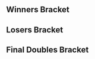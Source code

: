 {{DISPLAYTITLE:Kill Roy 2: Doubles Bracket}}
{{tabs static
|name1=Overview
|link1=Kill Roy/2
|name2=Singles Bracket
|link2=Kill Roy/2/Singles Bracket
|name3=Doubles Bracket
|link3=Kill Roy/2/Doubles Bracket
|This=3
}}
==Winners Bracket==
{{32DEDoublesWBracketA
<!-- ROUND 1 -->
|r1m1t1p1=Druggedfox |r1m1t1p1flag=us
|r1m1t1p2=Vro |r1m1t1p2flag=us |r1m1t1score={{win}}
|r1m1t2p1=Bye |r1m1t2p1flag=
|r1m1t2p2=Bye |r1m1t2p2flag= |r1m1t2score=
|r1m1win=1

|r1m2t1p1=set! |r1m2t1p1flag=us
|r1m2t1p2=Mahatma |r1m2t1p2flag=us |r1m2t1score=1
|r1m2t2p1=Dove |r1m2t2p1flag=us
|r1m2t2p2=C Mill$ |r1m2t2p2flag=us |r1m2t2score=2
|r1m2win=2

|r1m3t1p1=Jackzilla |r1m3t1p1flag=us
|r1m3t1p2=RoBoat |r1m3t1p2flag=us |r1m3t1score={{win}}
|r1m3t2p1=Bye |r1m3t2p1flag=
|r1m3t2p2=Bye |r1m3t2p2flag= |r1m3t2score=
|r1m3win=1

|r1m4t1p1=NoFluxes |r1m4t1p1flag=us
|r1m4t1p2=Grognar |r1m4t1p2flag=us |r1m4t1score={{win}}
|r1m4t2p1=Bye |r1m4t2p1flag=
|r1m4t2p2=Bye |r1m4t2p2flag= |r1m4t2score=
|r1m4win=1

|r1m5t1p1=Cob |r1m5t1p1flag=us
|r1m5t1p2=Amida |r1m5t1p2flag=us |r1m5t1score={{win}}
|r1m5t2p1=Bye |r1m5t2p1flag=
|r1m5t2p2=Bye |r1m5t2p2flag= |r1m5t2score=
|r1m5win=1

|r1m6t1p1=Hacky |r1m6t1p1flag=us
|r1m6t1p2=AlphaMelon |r1m6t1p2flag=us |r1m6t1score={{win}}
|r1m6t2p1=Bye |r1m6t2p1flag=
|r1m6t2p2=Bye |r1m6t2p2flag= |r1m6t2score=
|r1m6win=1

|r1m7t1p1=Cal |r1m7t1p1flag=us
|r1m7t1p2=ORLY |r1m7t1p2flag=us |r1m7t1score={{win}}
|r1m7t2p1=Bye |r1m7t2p1flag=
|r1m7t2p2=Bye |r1m7t2p2flag= |r1m7t2score=
|r1m7win=1

|r1m8t1p1=Amplas |r1m8t1p1flag=us
|r1m8t1p2=indy |r1m8t1p2flag=us |r1m8t1score={{win}}
|r1m8t2p1=Bye |r1m8t2p1flag=
|r1m8t2p2=Bye |r1m8t2p2flag= |r1m8t2score=
|r1m8win=1

|r1m9t1p1=4% |r1m9t1p1flag=us
|r1m9t1p2=Boyd |r1m9t1p2flag=us |r1m9t1score={{win}}
|r1m9t2p1=Bye |r1m9t2p1flag=
|r1m9t2p2=Bye |r1m9t2p2flag= |r1m9t2score=
|r1m9win=1

|r1m10t1p1=Pants |r1m10t1p1flag=us
|r1m10t1p2=RobotNick |r1m10t1p2flag=us |r1m10t1score=2
|r1m10t2p1=Javes |r1m10t2p1flag=us
|r1m10t2p2=Drummer |r1m10t2p2flag=us |r1m10t2score=0
|r1m10win=1

|r1m11t1p1=Village Mascot |r1m11t1p1flag=us
|r1m11t1p2=Wolven |r1m11t1p2flag=us |r1m11t1score={{win}}
|r1m11t2p1=Bye |r1m11t2p1flag=
|r1m11t2p2=Bye |r1m11t2p2flag= |r1m11t2score=
|r1m11win=1

|r1m12t1p1=Tarchwood |r1m12t1p1flag=us
|r1m12t1p2=Banana Steve |r1m12t1p2flag=us |r1m12t1score={{win}}
|r1m12t2p1=Bye |r1m12t2p1flag=
|r1m12t2p2=Bye |r1m12t2p2flag= |r1m12t2score=
|r1m12win=1

|r1m13t1p1=Rik |r1m13t1p1flag=us
|r1m13t1p2=Drephen |r1m13t1p2flag=us |r1m13t1score={{win}}
|r1m13t2p1=Bye |r1m13t2p1flag=
|r1m13t2p2=Bye |r1m13t2p2flag= |r1m13t2score=
|r1m13win=1

|r1m14t1p1=Blahguy |r1m14t1p1flag=us
|r1m14t1p2=Tred |r1m14t1p2flag=us |r1m14t1score=1
|r1m14t2p1=Danbo |r1m14t2p1flag=us
|r1m14t2p2=stringbean |r1m14t2p2flag=us |r1m14t2score=2
|r1m14win=2

|r1m15t1p1=Jacky |r1m15t1p1flag=us
|r1m15t1p2=Nox |r1m15t1p2flag=us |r1m15t1score={{win}}
|r1m15t2p1=Bye |r1m15t2p1flag=
|r1m15t2p2=Bye |r1m15t2p2flag= |r1m15t2score=
|r1m15win=1

|r1m16t1p1=GinoDong |r1m16t1p1flag=us
|r1m16t1p2=Lord Anüs |r1m16t1p2flag=us |r1m16t1score={{win}}
|r1m16t2p1=Bye |r1m16t2p1flag=
|r1m16t2p2=Bye |r1m16t2p2flag= |r1m16t2score=
|r1m16win=1

<!-- ROUND 2 -->
|r2m1t1p1=Druggedfox |r2m1t1p1flag=us
|r2m1t1p2=Vro |r2m1t1p2flag=us |r2m1t1score=2
|r2m1t2p1=Dove |r2m1t2p1flag=us
|r2m1t2p2=C Mill$ |r2m1t2p2flag=us |r2m1t2score=0
|r2m1win=1

|r2m2t1p1=Jackzilla |r2m2t1p1flag=us
|r2m2t1p2=RoBoat |r2m2t1p2flag=us |r2m2t1score=0
|r2m2t2p1=NoFluxes |r2m2t2p1flag=us
|r2m2t2p2=Grognar |r2m2t2p2flag=us |r2m2t2score=2
|r2m2win=2

|r2m3t1p1=Cob |r2m3t1p1flag=us
|r2m3t1p2=Amida |r2m3t1p2flag=us |r2m3t1score=2
|r2m3t2p1=Hacky |r2m3t2p1flag=us
|r2m3t2p2=AlphaMelon |r2m3t2p2flag=us |r2m3t2score=0
|r2m3win=1

|r2m4t1p1=Cal |r2m4t1p1flag=us
|r2m4t1p2=ORLY |r2m4t1p2flag=us |r2m4t1score=DQ
|r2m4t2p1=Amplas |r2m4t2p1flag=us
|r2m4t2p2=indy |r2m4t2p2flag=us |r2m4t2score={{win}}
|r2m4win=2

|r2m5t1p1=4% |r2m5t1p1flag=us
|r2m5t1p2=Boyd |r2m5t1p2flag=us |r2m5t1score=2
|r2m5t2p1=Pants |r2m5t2p1flag=us
|r2m5t2p2=RobotNick |r2m5t2p2flag=us |r2m5t2score=0
|r2m5win=1

|r2m6t1p1=Village Mascot |r2m6t1p1flag=us
|r2m6t1p2=Wolven |r2m6t1p2flag=us |r2m6t1score=2
|r2m6t2p1=Tarchwood |r2m6t2p1flag=us
|r2m6t2p2=Banana Steve |r2m6t2p2flag=us |r2m6t2score=1
|r2m6win=1

|r2m7t1p1=Rik |r2m7t1p1flag=us
|r2m7t1p2=Drephen |r2m7t1p2flag=us |r2m7t1score=2
|r2m7t2p1=Danbo |r2m7t2p1flag=us
|r2m7t2p2=stringbean |r2m7t2p2flag=us |r2m7t2score=0
|r2m7win=1

|r2m8t1p1=Jacky |r2m8t1p1flag=us
|r2m8t1p2=Nox |r2m8t1p2flag=us |r2m8t1score=2
|r2m8t2p1=GinoDong |r2m8t2p1flag=us
|r2m8t2p2=Lord Anüs |r2m8t2p2flag=us |r2m8t2score=0
|r2m8win=1

<!-- ROUND 3 -->
|r3m1t1p1=Druggedfox |r3m1t1p1flag=us
|r3m1t1p2=Vro |r3m1t1p2flag=us |r3m1t1score=2
|r3m1t2p1=NoFluxes |r3m1t2p1flag=us
|r3m1t2p2=Grognar |r3m1t2p2flag=us |r3m1t2score=0
|r3m1win=1

|r3m2t1p1=Cob |r3m2t1p1flag=us
|r3m2t1p2=Amida |r3m2t1p2flag=us |r3m2t1score=2
|r3m2t2p1=Amplas |r3m2t2p1flag=us
|r3m2t2p2=indy |r3m2t2p2flag=us |r3m2t2score=0
|r3m2win=1

|r3m3t1p1=4% |r3m3t1p1flag=us
|r3m3t1p2=Boyd |r3m3t1p2flag=us |r3m3t1score=2
|r3m3t2p1=Village Mascot |r3m3t2p1flag=us
|r3m3t2p2=Wolven |r3m3t2p2flag=us |r3m3t2score=0
|r3m3win=1

|r3m4t1p1=Rik |r3m4t1p1flag=us
|r3m4t1p2=Drephen |r3m4t1p2flag=us |r3m4t1score=2
|r3m4t2p1=Jacky |r3m4t2p1flag=us
|r3m4t2p2=Nox |r3m4t2p2flag=us |r3m4t2score=0
|r3m4win=1

<!-- ROUND 4 -->
|r4m1t1p1=Druggedfox |r4m1t1p1flag=us
|r4m1t1p2=Vro |r4m1t1p2flag=us |r4m1t1score=3
|r4m1t2p1=Cob |r4m1t2p1flag=us
|r4m1t2p2=Amida |r4m1t2p2flag=us |r4m1t2score=1
|r4m1win=1
|r4m1t1p1char1=fox |r4m1t1p1stock1=2 |r4m1t1p2char1=marth |r4m1t1p2stock1=3
|r4m1t2p1char1=peach |r4m1t2p1stock1=0 |r4m1t2p2char1=jigglypuff |r4m1t2p2stock1=0 |r4m1win1=1 |r4m1stage1=Final Destination
|r4m1t1p1char2=fox |r4m1t1p1stock2=1 |r4m1t1p2char2=marth |r4m1t1p2stock2=0
|r4m1t2p1char2=peach |r4m1t2p1stock2=0 |r4m1t2p2char2=jigglypuff |r4m1t2p2stock2=0 |r4m1win2=1 |r4m1stage2=Battlefield
|r4m1t1p1char3=fox |r4m1t1p1stock3=0 |r4m1t1p2char3=marth |r4m1t1p2stock3=0
|r4m1t2p1char3=peach |r4m1t2p1stock3=1 |r4m1t2p2char3=jigglypuff |r4m1t2p2stock3=1 |r4m1win3=2 |r4m1stage3=Battlefield
|r4m1t1p1char4=fox |r4m1t1p1stock4=2 |r4m1t1p2char4=marth |r4m1t1p2stock4=1
|r4m1t2p1char4=peach |r4m1t2p1stock4=0 |r4m1t2p2char4=jigglypuff |r4m1t2p2stock4=0 |r4m1win4=1 |r4m1stage4=Yoshi's Story
|r4m1details={{BracketMatchDetails|preview=|lrthread=|interview=|recap=|comment=|live=|vod=https://youtu.be/z5pt61BJv3U}}

|r4m2t1p1=4% |r4m2t1p1flag=us
|r4m2t1p2=Boyd |r4m2t1p2flag=us |r4m2t1score=1
|r4m2t2p1=Rik |r4m2t2p1flag=us
|r4m2t2p2=Drephen |r4m2t2p2flag=us |r4m2t2score=3
|r4m2win=2
|r4m2t1p1char1=jigglypuff |r4m2t1p1stock1=2 |r4m2t1p2char1=ic |r4m2t1p2stock1=0
|r4m2t2p1char1=fox |r4m2t2p1stock1=0 |r4m2t2p2char1=sheik |r4m2t2p2stock1=0 |r4m2win1=1 |r4m2stage1=Battlefield
|r4m2t1p1char2=jigglypuff |r4m2t1p1stock2=0 |r4m2t1p2char2=ic |r4m2t1p2stock2=0
|r4m2t2p1char2=fox |r4m2t2p1stock2=0 |r4m2t2p2char2=sheik |r4m2t2p2stock2=1 |r4m2win2=2 |r4m2stage2=Pokémon Stadium
|r4m2t1p1char3=jigglypuff |r4m2t1p1stock3=0 |r4m2t1p2char3=ic |r4m2t1p2stock3=0
|r4m2t2p1char3=fox |r4m2t2p1stock3=2 |r4m2t2p2char3=sheik |r4m2t2p2stock3=1 |r4m2win3=2 |r4m2stage3=Dream Land
|r4m2t1p1char4=jigglypuff |r4m2t1p1stock4=0 |r4m2t1p2char4=ic |r4m2t1p2stock4=0
|r4m2t2p1char4=fox |r4m2t2p1stock4=1 |r4m2t2p2char4=sheik |r4m2t2p2stock4=2 |r4m2win4=2 |r4m2stage4=Final Destination
|r4m2details={{BracketMatchDetails|preview=|lrthread=|interview=|recap=|comment=|live=|vod=https://youtu.be/U4WUhI-J5s8}}
}}

==Losers Bracket==
{{24DEDoublesLBracketA
<!-- ROUND 1 -->
|l1m1t1p1=GinoDong |l1m1t1p1flag=us
|l1m1t1p2=Lord Anüs |l1m1t1p2flag=us |l1m1t1score=2
|l1m1t2p1=set! |l1m1t2p1flag=us
|l1m1t2p2=Mahatma |l1m1t2p2flag=us |l1m1t2score=0
|l1m1win=1

|l1m2t1p1=Danbo |l1m2t1p1flag=us
|l1m2t1p2=stringbean |l1m2t1p2flag=us |l1m2t1score={{win}}
|l1m2t2p1=Bye |l1m2t2p1flag=
|l1m2t2p2=Bye |l1m2t2p2flag= |l1m2t2score=
|l1m2win=1

|l1m3t1p1=Tarchwood |l1m3t1p1flag=us
|l1m3t1p2=Banana Steve |l1m3t1p2flag=us |l1m3t1score={{win}}
|l1m3t2p1=Bye |l1m3t2p1flag=
|l1m3t2p2=Bye |l1m3t2p2flag= |l1m3t2score=
|l1m3win=1

|l1m4t1p1=Pants |l1m4t1p1flag=us
|l1m4t1p2=RobotNick |l1m4t1p2flag=us |l1m4t1score={{win}}
|l1m4t2p1=Bye |l1m4t2p1flag=
|l1m4t2p2=Bye |l1m4t2p2flag= |l1m4t2score=
|l1m4win=1

|l1m5t1p1=Cal |l1m5t1p1flag=us
|l1m5t1p2=ORLY |l1m5t1p2flag=us |l1m5t1score=2
|l1m5t2p1=Javes |l1m5t2p1flag=us
|l1m5t2p2=Drummer |l1m5t2p2flag=us |l1m5t2score=0
|l1m5win=1

|l1m6t1p1=Hacky |l1m6t1p1flag=us
|l1m6t1p2=AlphaMelon |l1m6t1p2flag=us |l1m6t1score={{win}}
|l1m6t2p1=Bye |l1m6t2p1flag=
|l1m6t2p2=Bye |l1m6t2p2flag= |l1m6t2score=
|l1m6win=1

|l1m7t1p1=Jackzilla |l1m7t1p1flag=us
|l1m7t1p2=RoBoat |l1m7t1p2flag=us |l1m7t1score=2
|l1m7t2p1=Blahguy |l1m7t2p1flag=us
|l1m7t2p2=Tred |l1m7t2p2flag=us |l1m7t2score=1
|l1m7win=1

|l1m8t1p1=Dove |l1m8t1p1flag=us
|l1m8t1p2=C Mill$ |l1m8t1p2flag=us |l1m8t1score={{win}}
|l1m8t2p1=Bye |l1m8t2p1flag=
|l1m8t2p2=Bye |l1m8t2p2flag= |l1m8t2score=
|l1m8win=1

<!-- ROUND 2 -->
|l2m1t1p1=GinoDong |l2m1t1p1flag=us
|l2m1t1p2=Lord Anüs |l2m1t1p2flag=us |l2m1t1score=1
|l2m1t2p1=Danbo |l2m1t2p1flag=us
|l2m1t2p2=stringbean |l2m1t2p2flag=us |l2m1t2score=2
|l2m1win=2

|l2m2t1p1=Tarchwood |l2m2t1p1flag=us
|l2m2t1p2=Banana Steve |l2m2t1p2flag=us |l2m2t1score=2
|l2m2t2p1=Pants |l2m2t2p1flag=us
|l2m2t2p2=RobotNick |l2m2t2p2flag=us |l2m2t2score=0
|l2m2win=1

|l2m3t1p1=Cal |l2m3t1p1flag=us
|l2m3t1p2=ORLY |l2m3t1p2flag=us |l2m3t1score=2
|l2m3t2p1=Hacky |l2m3t2p1flag=us
|l2m3t2p2=AlphaMelon |l2m3t2p2flag=us |l2m3t2score=1
|l2m3win=1

|l2m4t1p1=Jackzilla |l2m4t1p1flag=us
|l2m4t1p2=RoBoat |l2m4t1p2flag=us |l2m4t1score=2
|l2m4t2p1=Dove |l2m4t2p1flag=us
|l2m4t2p2=C Mill$ |l2m4t2p2flag=us |l2m4t2score=0
|l2m4win=1

<!-- ROUND 3 -->
|l3m1t1p1=Amplas |l3m1t1p1flag=us
|l3m1t1p2=indy |l3m1t1p2flag=us |l3m1t1score=2
|l3m1t2p1=Danbo |l3m1t2p1flag=us
|l3m1t2p2=stringbean |l3m1t2p2flag=us |l3m1t2score=0
|l3m1win=1

|l3m2t1p1=NoFluxes |l3m2t1p1flag=us
|l3m2t1p2=Grognar |l3m2t1p2flag=us |l3m2t1score=0
|l3m2t2p1=Tarchwood |l3m2t2p1flag=us
|l3m2t2p2=Banana Steve |l3m2t2p2flag=us |l3m2t2score=2
|l3m2win=2

|l3m3t1p1=Jacky |l3m3t1p1flag=us
|l3m3t1p2=Nox |l3m3t1p2flag=us |l3m3t1score=0
|l3m3t2p1=Cal |l3m3t2p1flag=us
|l3m3t2p2=ORLY |l3m3t2p2flag=us |l3m3t2score=2
|l3m3win=2

|l3m4t1p1=Village Mascot |l3m4t1p1flag=us
|l3m4t1p2=Wolven |l3m4t1p2flag=us |l3m4t1score=1
|l3m4t2p1=Jackzilla |l3m4t2p1flag=us
|l3m4t2p2=RoBoat |l3m4t2p2flag=us |l3m4t2score=2
|l3m4win=2

<!-- ROUND 4 -->
|l4m1t1p1=Amplas |l4m1t1p1flag=us
|l4m1t1p2=indy |l4m1t1p2flag=us |l4m1t1score=0
|l4m1t2p1=Tarchwood |l4m1t2p1flag=us
|l4m1t2p2=Banana Steve |l4m1t2p2flag=us |l4m1t2score=3
|l4m1win=2

|l4m2t1p1=Cal |l4m2t1p1flag=us
|l4m2t1p2=ORLY |l4m2t1p2flag=us |l4m2t1score=3
|l4m2t2p1=Jackzilla |l4m2t2p1flag=us
|l4m2t2p2=RoBoat |l4m2t2p2flag=us |l4m2t2score=0
|l4m2win=1

<!-- ROUND 5 -->
|l5m1t1p1=4% |l5m1t1p1flag=us
|l5m1t1p2=Boyd |l5m1t1p2flag=us |l5m1t1score=3
|l5m1t2p1=Tarchwood |l5m1t2p1flag=us
|l5m1t2p2=Banana Steve |l5m1t2p2flag=us |l5m1t2score=0
|l5m1win=1

|l5m2t1p1=Cob |l5m2t1p1flag=us
|l5m2t1p2=Amida |l5m2t1p2flag=us |l5m2t1score=0
|l5m2t2p1=Cal |l5m2t2p1flag=us
|l5m2t2p2=ORLY |l5m2t2p2flag=us |l5m2t2score=3
|l5m2win=2
|l5m2t1p1char1=peach |l5m2t1p1stock1=0 |l5m2t1p2char1=jigglypuff |l5m2t1p2stock1=0
|l5m2t2p1char1=fox |l5m2t2p1stock1=2 |l5m2t2p2char1=cf |l5m2t2p2stock1=3 |l5m2win1=2 |l5m2stage1=Battlefield
|l5m2t1p1char2=peach |l5m2t1p1stock2=0 |l5m2t1p2char2=jigglypuff |l5m2t1p2stock2=0
|l5m2t2p1char2=fox |l5m2t2p1stock2=2 |l5m2t2p2char2=cf |l5m2t2p2stock2=2 |l5m2win2=2 |l5m2stage2=Dream Land
|l5m2t1p1char3=peach |l5m2t1p1stock3=0 |l5m2t1p2char3=jigglypuff |l5m2t1p2stock3=0
|l5m2t2p1char3=fox |l5m2t2p1stock3=0 |l5m2t2p2char3=cf |l5m2t2p2stock3=1 |l5m2win3=2 |l5m2stage3=Final Destination
|l5m2details={{BracketMatchDetails|preview=|lrthread=|interview=|recap=|comment=|live=|vod=https://youtu.be/ZPaA0isZStU}}
}}
<onlyinclude>
==Final Doubles Bracket==
{{DEFinalDoublesBracket
<!-- FROM WINNERS -->
|r1m1t1p1=Druggedfox |r1m1t1p1flag=us
|r1m1t1p2=Vro |r1m1t1p2flag=us |r1m1t1score=2
|r1m1t2p1=Rik |r1m1t2p1flag=us
|r1m1t2p2=Drephen |r1m1t2p2flag=us |r1m1t2score=3
|r1m1win=2
|r1m1t1p1char1=fox |r1m1t1p1stock1=1 |r1m1t1p2char1=marth |r1m1t1p2stock1=0
|r1m1t2p1char1=fox |r1m1t2p1stock1=0 |r1m1t2p2char1=sheik |r1m1t2p2stock1=0 |r1m1win1=1 |r1m1stage1=Pokémon Stadium
|r1m1t1p1char2=fox |r1m1t1p1stock2=0 |r1m1t1p2char2=marth |r1m1t1p2stock2=0
|r1m1t2p1char2=fox |r1m1t2p1stock2=1 |r1m1t2p2char2=sheik |r1m1t2p2stock2=2 |r1m1win2=2 |r1m1stage2=Dream Land
|r1m1t1p1char3=fox |r1m1t1p1stock3=1 |r1m1t1p2char3=marth |r1m1t1p2stock3=2
|r1m1t2p1char3=fox |r1m1t2p1stock3=0 |r1m1t2p2char3=sheik |r1m1t2p2stock3=0 |r1m1win3=1 |r1m1stage3=Final Destination
|r1m1t1p1char4=fox |r1m1t1p1stock4=0 |r1m1t1p2char4=marth |r1m1t1p2stock4=0
|r1m1t2p1char4=fox |r1m1t2p1stock4=1 |r1m1t2p2char4=sheik |r1m1t2p2stock4=1 |r1m1win4=2 |r1m1stage4=Battlefield
|r1m1t1p1char5=fox |r1m1t1p1stock5=0 |r1m1t1p2char5=marth |r1m1t1p2stock5=0
|r1m1t2p1char5=fox |r1m1t2p1stock5=1 |r1m1t2p2char5=sheik |r1m1t2p2stock5=1 |r1m1win5=2 |r1m1stage5=Yoshi's Story
|r1m1details={{BracketMatchDetails|preview=|lrthread=|interview=|recap=|comment=|live=|vod=https://youtu.be/lxrhIHGgEeI}}

<!-- FROM LOSERS -->
|l1m1t1p1=4% |l1m1t1p1flag=us
|l1m1t1p2=Boyd |l1m1t1p2flag=us |l1m1t1score=3
|l1m1t2p1=Cal |l1m1t2p1flag=us
|l1m1t2p2=ORLY |l1m1t2p2flag=us |l1m1t2score=1
|l1m1win=1
|l1m1t1p1char1=jigglypuff |l1m1t1p1stock1=1 |l1m1t1p2char1=ic |l1m1t1p2stock1=1
|l1m1t2p1char1=fox |l1m1t2p1stock1=0 |l1m1t2p2char1=cf |l1m1t2p2stock1=0 |l1m1win1=1 |l1m1stage1=Battlefield
|l1m1t1p1char2=jigglypuff |l1m1t1p1stock2=0 |l1m1t1p2char2=ic |l1m1t1p2stock2=0
|l1m1t2p1char2=fox |l1m1t2p1stock2=2 |l1m1t2p2char2=cf |l1m1t2p2stock2=3 |l1m1win2=2 |l1m1stage2=Pokémon Stadium
|l1m1t1p1char3=jigglypuff |l1m1t1p1stock3=1 |l1m1t1p2char3=ic |l1m1t1p2stock3=0
|l1m1t2p1char3=fox |l1m1t2p1stock3=0 |l1m1t2p2char3=cf |l1m1t2p2stock3=0 |l1m1win3=1 |l1m1stage3=Final Destination
|l1m1t1p1char4=jigglypuff |l1m1t1p1stock4=1 |l1m1t1p2char4=ic |l1m1t1p2stock4=1
|l1m1t2p1char4=fox |l1m1t2p1stock4=0 |l1m1t2p2char4=cf |l1m1t2p2stock4=0 |l1m1win4=1 |l1m1stage4=Battlefield
|l1m1details={{BracketMatchDetails|preview=|lrthread=|interview=|recap=|comment=|live=|vod=https://youtu.be/DQVXmMCvpcc}}

<!-- LOSERS FINALS -->
|r2m1t1p1=Druggedfox |r2m1t1p1flag=us
|r2m1t1p2=Vro |r2m1t1p2flag=us |r2m1t1score=3
|r2m1t2p1=4% |r2m1t2p1flag=us
|r2m1t2p2=Boyd |r2m1t2p2flag=us |r2m1t2score=1
|r2m1win=1
|r2m1t1p1char1=fox |r2m1t1p1stock1=1 |r2m1t1p2char1=marth |r2m1t1p2stock1=2
|r2m1t2p1char1=jigglypuff |r2m1t2p1stock1=0 |r2m1t2p2char1=ic |r2m1t2p2stock1=0 |r2m1win1=1 |r2m1stage1=Final Destination
|r2m1t1p1char2=fox |r2m1t1p1stock2=1 |r2m1t1p2char2=marth |r2m1t1p2stock2=1
|r2m1t2p1char2=jigglypuff |r2m1t2p1stock2=0 |r2m1t2p2char2=ic |r2m1t2p2stock2=0 |r2m1win2=1 |r2m1stage2=Final Destination
|r2m1t1p1char3=fox |r2m1t1p1stock3=0 |r2m1t1p2char3=marth |r2m1t1p2stock3=0
|r2m1t2p1char3=jigglypuff |r2m1t2p1stock3=1 |r2m1t2p2char3=ic |r2m1t2p2stock3=1 |r2m1win3=2 |r2m1stage3=Final Destination
|r2m1t1p1char4=fox |r2m1t1p1stock4=3 |r2m1t1p2char4=marth |r2m1t1p2stock4=1
|r2m1t2p1char4=jigglypuff |r2m1t2p1stock4=0 |r2m1t2p2char4=ic |r2m1t2p2stock4=0 |r2m1win4=1 |r2m1stage4=Yoshi's Story
|r2m1details={{BracketMatchDetails|preview=|lrthread=|interview=|recap=|comment=|live=|vod=https://youtu.be/VkaHdkl1Gmc}}

<!-- GRAND FINALS -->
|r3m1t1p1=Rik |r3m1t1p1flag=us
|r3m1t1p2=Drephen |r3m1t1p2flag=us |r3m1t1score=0 |r3m2t1score=3
|r3m1t2p1=Druggedfox |r3m1t2p1flag=us
|r3m1t2p2=Vro |r3m1t2p2flag=us |r3m1t2score=3 |r3m2t2score=1
|r3m1win=1
|r3m1t1p1char1=fox |r3m1t1p1stock1=0 |r3m1t1p2char1=sheik |r3m1t1p2stock1=0
|r3m1t2p1char1=fox |r3m1t2p1stock1=2 |r3m1t2p2char1=marth |r3m1t2p2stock1=2 |r3m1win1=2 |r3m1stage1=Yoshi's Story
|r3m1t1p1char2=fox |r3m1t1p1stock2=0 |r3m1t1p2char2=sheik |r3m1t1p2stock2=0
|r3m1t2p1char2=fox |r3m1t2p1stock2=1 |r3m1t2p2char2=marth |r3m1t2p2stock2=1 |r3m1win2=2 |r3m1stage2=Dream Land
|r3m1t1p1char3=fox |r3m1t1p1stock3=0 |r3m1t1p2char3=sheik |r3m1t1p2stock3=0
|r3m1t2p1char3=fox |r3m1t2p1stock3=1 |r3m1t2p2char3=marth |r3m1t2p2stock3=2 |r3m1win3=2 |r3m1stage3=Dream Land

|r3m2t1p1char1=fox |r3m2t1p1stock1=0 |r3m2t1p2char1=sheik |r3m2t1p2stock1=0
|r3m2t2p1char1=fox |r3m2t2p1stock1=1 |r3m2t2p2char1=marth |r3m2t2p2stock1=2 |r3m2win1=2 |r3m2stage1=Pokémon Stadium
|r3m2t1p1char2=fox |r3m2t1p1stock2=0 |r3m2t1p2char2=sheik |r3m2t1p2stock2=1
|r3m2t2p1char2=fox |r3m2t2p1stock2=0 |r3m2t2p2char2=marth |r3m2t2p2stock2=0 |r3m2win2=1 |r3m2stage2=Battlefield
|r3m2t1p1char3=fox |r3m2t1p1stock3=1 |r3m2t1p2char3=sheik |r3m2t1p2stock3=1
|r3m2t2p1char3=fox |r3m2t2p1stock3=0 |r3m2t2p2char3=marth |r3m2t2p2stock3=0 |r3m2win3=1 |r3m2stage3=Final Destination
|r3m2t1p1char4=fox |r3m2t1p1stock4=1 |r3m2t1p2char4=sheik |r3m2t1p2stock4=2
|r3m2t2p1char4=fox |r3m2t2p1stock4=0 |r3m2t2p2char4=marth |r3m2t2p2stock4=0 |r3m2win4=1 |r3m2stage4=Final Destination
|r3m1details={{BracketMatchDetails|preview=|lrthread=|interview=|recap=|comment=|live=|vod=https://youtu.be/OdsL1sNobhs}}
}}
</onlyinclude>
